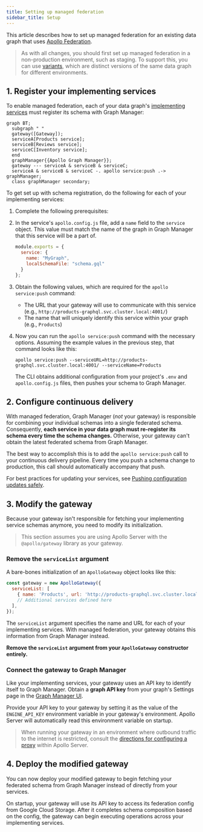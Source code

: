 ```yaml
---
title: Setting up managed federation
sidebar_title: Setup
---
```



This article describes how to set up managed federation for an existing data graph that uses [Apollo Federation](https://www.apollographql.com/docs/apollo-server/federation/introduction/).

> As with all changes, you should first set up managed federation in a non-production environment, such as staging. To support this, you can use [variants](../schema-registry/#managing-environments-with-variants), which are distinct versions of the same data graph for different environments.

## 1. Register your implementing services

To enable managed federation, each of your data graph's [implementing services](https://www.apollographql.com/docs/apollo-server/federation/implementing-services/) must register its schema with Graph Manager:

```mermaid
graph BT;
  subgraph " "
  gateway([Gateway]);
  serviceA[Products service];
  serviceB[Reviews service];
  serviceC[Inventory service];
  end
  graphManager{{Apollo Graph Manager}};
  gateway --- serviceA & serviceB & serviceC;
  serviceA & serviceB & serviceC -. apollo service:push .-> graphManager;
  class graphManager secondary;
```

To get set up with schema registration, do the following for each of your implementing services:

1. Complete the following prerequisites:

  <ProjectConfigPanel />

2. In the service's `apollo.config.js` file, add a `name` field to the `service` object. This value must match the name of the graph in Graph Manager that this service will be a part of.

    ```json{3}:title=apollo.config.js
    module.exports = {
      service: {
        name: "MyGraph",
        localSchemaFile: "schema.gql"
      }
    };
    ```

3. Obtain the following values, which are required for the `apollo service:push` command:

    * The URL that your gateway will use to communicate with this service (e.g., `http://products-graphql.svc.cluster.local:4001/`)
    * The name that will uniquely identify this service within your graph (e.g., `Products`)

3. Now you can run the `apollo service:push` command with the necessary options. Assuming the example values in the previous step, that command looks like this:

    ```
    apollo service:push --serviceURL=http://products-graphql.svc.cluster.local:4001/ --serviceName=Products
    ```

    The CLI obtains additional configuration from your project's `.env` and `apollo.config.js` files, then pushes your schema to Graph Manager. 

## 2. Configure continuous delivery

With managed federation, Graph Manager (_not_ your gateway) is responsible for combining your individual schemas into a single federated schema. Consequently, **each service in your data graph must re-register its schema every time the schema changes.** Otherwise, your gateway can't obtain the latest federated schema from Graph Manager.

The best way to accomplish this is to add the `apollo service:push` call to your continuous delivery pipeline. Every time you push a schema change to production, this call should automatically accompany that push.

For best practices for updating your services, see [Pushing configuration updates safely](./advanced-topics/#pushing-configuration-updates-safely).

## 3. Modify the gateway

Because your gateway isn't responsible for fetching your implementing service schemas anymore, you need to modify its initialization.

> This section assumes you are using Apollo Server with the `@apollo/gateway` library as your gateway.

### Remove the `serviceList` argument

A bare-bones initialization of an `ApolloGateway` object looks like this:

```js
const gateway = new ApolloGateway({
  serviceList: [
    { name: 'Products', url: 'http://products-graphql.svc.cluster.local:4001/' },
    // Additional services defined here
  ],
});
```

The `serviceList` argument specifies the name and URL for each of your implementing services. With managed federation, your gateway obtains this information from Graph Manager instead.

**Remove the `serviceList` argument from your `ApolloGateway` constructor entirely.**

### Connect the gateway to Graph Manager

Like your implementing services, your gateway uses an API key to identify itself to Graph Manager. Obtain a **graph API key** from your graph's Settings page in the [Graph Manager UI](https://engine.apollographql.com/).

Provide your API key to your gateway by setting it as the value of the `ENGINE_API_KEY` environment variable in your gateway's environment. Apollo Server will automatically read this environment variable on startup.

> When running your gateway in an environment where outbound traffic to the internet is restricted, consult the [directions for configuring a proxy](https://www.apollographql.com/docs/apollo-server/proxy-configuration/) within Apollo Server.

## 4. Deploy the modified gateway

You can now deploy your modified gateway to begin fetching your federated schema from Graph Manager instead of directly from your services.

On startup, your gateway will use its API key to access its federation config from Google Cloud Storage. After it completes schema composition based on the config, the gateway can begin executing operations across your implementing services.
